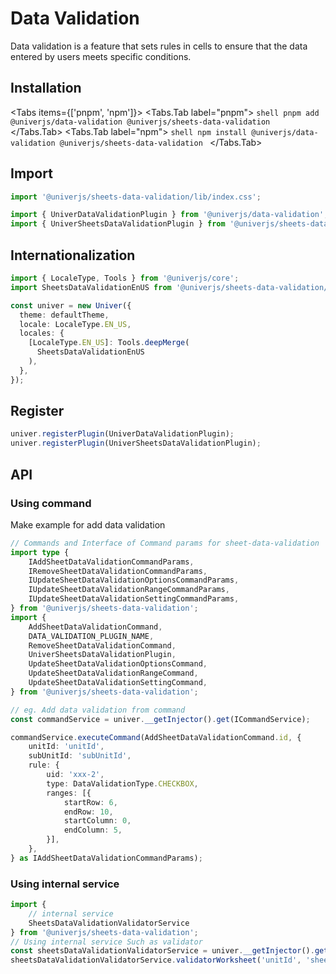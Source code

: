
# Data Validation

<BadgeGroup values={[UniverTypes.SHEET]} value={UniverTypes.SHEET} />

Data validation is a feature that sets rules in cells to ensure that the data entered by users meets specific conditions.

## Installation

<Tabs items={['pnpm', 'npm']}>
  <Tabs.Tab label="pnpm">
    ```shell
    pnpm add @univerjs/data-validation @univerjs/sheets-data-validation
    ```
  </Tabs.Tab>
  <Tabs.Tab label="npm">
    ```shell
    npm install @univerjs/data-validation @univerjs/sheets-data-validation
    ```
  </Tabs.Tab>
</Tabs>

## Import

```typescript
import '@univerjs/sheets-data-validation/lib/index.css';

import { UniverDataValidationPlugin } from '@univerjs/data-validation';
import { UniverSheetsDataValidationPlugin } from '@univerjs/sheets-data-validation';
```

## Internationalization

```typescript
import { LocaleType, Tools } from '@univerjs/core';
import SheetsDataValidationEnUS from '@univerjs/sheets-data-validation/locale/en-US';

const univer = new Univer({
  theme: defaultTheme,
  locale: LocaleType.EN_US,
  locales: {
    [LocaleType.EN_US]: Tools.deepMerge(
      SheetsDataValidationEnUS
    ),
  },
});
```

## Register

```typescript
univer.registerPlugin(UniverDataValidationPlugin);
univer.registerPlugin(UniverSheetsDataValidationPlugin);
```

## API

### Using command

Make example for add data validation

```typescript
// Commands and Interface of Command params for sheet-data-validation
import type {
    IAddSheetDataValidationCommandParams,
    IRemoveSheetDataValidationCommandParams,
    IUpdateSheetDataValidationOptionsCommandParams,
    IUpdateSheetDataValidationRangeCommandParams,
    IUpdateSheetDataValidationSettingCommandParams,
} from '@univerjs/sheets-data-validation';
import {
    AddSheetDataValidationCommand,
    DATA_VALIDATION_PLUGIN_NAME,
    RemoveSheetDataValidationCommand,
    UniverSheetsDataValidationPlugin,
    UpdateSheetDataValidationOptionsCommand,
    UpdateSheetDataValidationRangeCommand,
    UpdateSheetDataValidationSettingCommand,
} from '@univerjs/sheets-data-validation';

// eg. Add data validation from command
const commandService = univer.__getInjector().get(ICommandService);

commandService.executeCommand(AddSheetDataValidationCommand.id, {
    unitId: 'unitId',
    subUnitId: 'subUnitId',
    rule: {
        uid: 'xxx-2',
        type: DataValidationType.CHECKBOX,
        ranges: [{
            startRow: 6,
            endRow: 10,
            startColumn: 0,
            endColumn: 5,
        }],
    },
} as IAddSheetDataValidationCommandParams);
```

### Using internal service
```typescript
import {
    // internal service
    SheetsDataValidationValidatorService
} from '@univerjs/sheets-data-validation';
// Using internal service Such as validator
const sheetsDataValidationValidatorService = univer.__getInjector().get(SheetsDataValidationValidatorService);
sheetsDataValidationValidatorService.validatorWorksheet('unitId', 'sheetId')
```